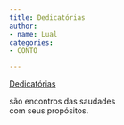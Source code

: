 ```yaml
---
title: Dedicatórias
author:
- name: Lual
categories:
- CONTO

---
```


<u>Dedicatórias</u>

| são encontros das saudades 
| com seus propósitos.

<a href="https://instagram.com/lualualualualual"><i class="bi bi-instagram"></i></a>

